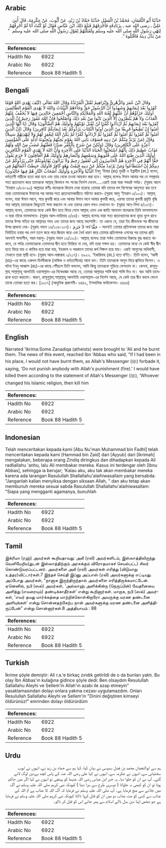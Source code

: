 ## Arabic


<div dir="rtl" lang="ar" style={{fontSize:'larger',backgroundColor:'#f8f9fa',padding:20}}>
حَدَّثَنَا أَبُو النُّعْمَانِ، مُحَمَّدُ بْنُ الْفَضْلِ حَدَّثَنَا حَمَّادُ بْنُ زَيْدٍ، عَنْ أَيُّوبَ، عَنْ عِكْرِمَةَ، قَالَ أُتِيَ عَلِيٌّ ـ رضى الله عنه ـ بِزَنَادِقَةٍ فَأَحْرَقَهُمْ فَبَلَغَ ذَلِكَ ابْنَ عَبَّاسٍ فَقَالَ لَوْ كُنْتُ أَنَا لَمْ أُحْرِقْهُمْ لِنَهْىِ رَسُولِ اللَّهِ صلى الله عليه وسلم وَلَقَتَلْتُهُمْ لِقَوْلِ رَسُولِ اللَّهِ صلى الله عليه وسلم ‏ "‏ مَنْ بَدَّلَ دِينَهُ فَاقْتُلُوهُ ‏"‏‏.‏
</div>
<div style={{backgroundColor:'#f8f9fa',padding:20, marginBottom: 10}}><table> <thead> <tr> <th>References:</th> <th></th> </tr> </thead> <tbody><tr><td>Hadith No</td><td>6922</td></tr><tr><td>Arabic No</td><td>6922</td></tr><tr><td>Reference</td><td>Book 88 Hadith 5</td></tr></tbody></table></div>

## Bengali


<div dir="ltr" lang="bn" style={{fontSize:'larger',backgroundColor:'#f8f9fa',padding:20}}>
وَقَالَ ابْنُ عُمَرَ وَالزُّهْرِيُّ وَإِبْرَاهِيمُ تُقْتَلُ الْمُرْتَدَّةُ وَقَالَ اللهُ تَعَالَى (كَيْفَ يَهْدِي اللهُ قَوْمًا كَفَرُوا بَعْدَ إِيمَانِهِمْ وَشَهِدُوا أَنَّ الرَّسُولَ حَقٌّ وَجَآءَهُمْ الْبَيِّنَاتُ وَاللهُ لاَ يَهْدِي الْقَوْمَ الظَّالِمِينَ أُولٰئِكَ جَزَاؤُهُمْ أَنَّ عَلَيْهِمْ لَعْنَةَ اللهِ وَالْمَلآئِكَةِ وَالنَّاسِ أَجْمَعِينَ خَالِدِينَ فِيهَا لاَ يُخَفَّفُ عَنْهُمْ الْعَذَابُ وَلاَ هُمْ يُنْظَرُونَ إِلاَّ الَّذِينَ تَابُوا مِنْ بَعْدِ ذٰلِكَ وَأَصْلَحُوا فَإِنَّ اللهَ غَفُورٌ رَحِيمٌ إِنَّ الَّذِينَ كَفَرُوا بَعْدَ إِيمَانِهِمْ ثُمَّ ازْدَادُوا كُفْرًا لَنْ تُقْبَلَ تَوْبَتُهُمْ وَأُولٰئِكَ هُمْ الضَّالُّونَ) وَقَالَ (يَا أَيُّهَا الَّذِينَ اٰمَنُوا إِنْ تُطِيعُوا فَرِيقًا مِنْ الَّذِينَ أُوتُوا الْكِتَابَ يَرُدُّوكُمْ بَعْدَ إِيمَانِكُمْ كَافِرِينَ) وَقَالَ (إِنَّ الَّذِينَ اٰمَنُوا ثُمَّ كَفَرُوا ثُمَّ اٰمَنُوا ثُمَّ كَفَرُوا ثُمَّ ازْدَادُوا كُفْرًا لَمْ يَكُنْ اللهُ لِيَغْفِرَ لَهُمْ وَلاَ لِيَهْدِيَهُمْ سَبِيلاً) وَقَالَ (مَنْ يَرْتَدَّ مِنْكُمْ عَنْ دِينِهِ فَسَوْفَ يَأْتِي اللهُ بِقَوْمٍ يُحِبُّهُمْ وَيُحِبُّونَهُ أَذِلَّةٍ عَلَى الْمُؤْمِنِينَ أَعِزَّةٍ عَلَى الْكَافِرِينَ) وَقَالَ (وَلَكِنْ مَنْ شَرَحَ بِالْكُفْرِ صَدْرًا فَعَلَيْهِمْ غَضَبٌ مِنْ اللهِ وَلَهُمْ عَذَابٌ عَظِيمٌ ذَلِكَ بِأَنَّهُمْ اسْتَحَبُّوا الْحَيَاةَ الدُّنْيَا عَلَى الْاٰخِرَةِ وَأَنَّ اللهَ لاَ يَهْدِي الْقَوْمَ الْكَافِرِينَ أُولٰئِكَ الَّذِينَ طَبَعَ اللهُ عَلٰى قُلُوبِهِمْ وَسَمْعِهِمْ وَأَبْصَارِهِمْ وَأُولٰئِكَ هُمْ الْغَافِلُونَ لاَ جَرَمَ يَقُولُ حَقًّا أَنَّهُمْ فِي الْاٰخِرَةِ هُمْ الْخَاسِرُونَ إِلٰى لَغَفُورٌ رَحِيمٌ وَلاَ يَزَالُونَ يُقَاتِلُونَكُمْ حَتّٰى يَرُدُّوكُمْ عَنْ دِينِكُمْ إِنْ اسْتَطَاعُوا وَمَنْ يَرْتَدِدْ مِنْكُمْ عَنْ دِينِهِ فَيَمُتْ وَهُوَ كَافِرٌ فَأُولٰئِكَ حَبِطَتْ أَعْمَالُهُمْ فِي الدُّنْيَا وَالْاٰخِرَةِ وَأُولٰئِكَ أَصْحَابُ النَّارِ هُمْ فِيهَا خَالِدُونَ) ইবনু ‘উমার (রাঃ) যুহরী ও ইব্রাহীম (রহ.) বলেন, ধর্মত্যাগী নারীকে হত্যা করা হবে এবং তার থেকে তওবা আহবান করা হবে। আল্লাহ্ বলেনঃ ঈমান আনার পর যে সম্প্রদায় সত্য প্রত্যাখ্যান করে তাদেরকে আল্লাহ্ কিভাবে সৎ পথের নির্দেশ দেবেন.....এরাই তারা যারা পথভ্রষ্ট পর্যন্ত। (সূরাহ আলে ‘ইমরান ৩/৮৬-৯০) আল্লাহর বাণীঃ যাদেরকে কিতাব দেয়া হয়েছে তোমরা যদি তাদের দল বিশেষের আনুগত্য কর তবে তারা তোমাদেরকে ঈমানের পর আবার সত্য প্রত্যাখ্যানকারীতে পরিণত করবে- (সূরাহ আলু ‘ইমরান ৩/১০০)। আল্লাহ্ বলেন, যারা ঈমান আনে, পরে কুফরী করে এবং আবার ঈমান অনে আবার কুফরী করে, এরপর তাদের কুফরী প্রবৃত্তি বৃদ্ধি পায় আল্লাহ্ তাদেরকে কিছুতেই ক্ষমা করবেন না এবং তাদের কোন পথও দেখাবেন না- (সূরাহ আন্-নিসা ৪/১৩৭)। আল্লাহ্ বলেন, তোমাদের মধ্যে কেউ দ্বীন হতে ফিরে গেলে আল্লাহ্ এমন এক জাতি আনবেন যাদেরকে তিনি ভালবাসবেন ও যারা তাঁকে ভালবাসবে- (সূরাহ আল-মায়িদাহ ৫/৫৪)। আল্লাহ্ বলেনঃ যারা সত্য প্রত্যাখ্যানের জন্য হৃদয় খুলে রাখে তাদের উপর পতিত হয় আল্লাহর গযব এবং তাদের জন্য আছে মহাশাস্তি। তা এজন্য যে, তারা ইহ জীবনকে পর জীবনের উপর প্রাধান্য দেয়- (সূরাহ নাহল ১৬/১০৬-১০৭)। لاَ جَرَمَ অর্থ حَقًّا - অবশ্যই তোমার প্রতিপালক তাদের জন্য যারা নির্যাতিত হবার পর দেশ ত্যাগ করে পরে জিহাদ করে এবং ধৈর্য ধারণ করে তোমার প্রতিপালক এসবের পর তাদের প্রতি অবশ্যই ক্ষমাশীল, পরম দয়ালু- (সূরাহ নাহল ১৬/১১০)। আল্লাহ্ বলেনঃ তারা সর্বদা তোমাদের বিরুদ্ধে যুদ্ধ করতে থাকবে, যে পর্যন্ত তোমাদেরকে তোমাদের দ্বীন হতে ফিরিয়ে না দেয়, যদি তারা সক্ষম হয়। তোমাদের মধ্যে যে কেউ স্বীয় দ্বীন হতে ফিরে যায় ও কাফির হয়ে মারা যায়, ইহকাল ও পরকালে তাদের কর্ম নিষ্ফল হয়ে যায়। এরাই আগুনের অধিবাসী, সেখানে তারা স্থায়ী হবে- (সূরাহ আল-বাক্বারাহ ২/২১৭)। ৬৯২২. ‘ইকরিমাহ (রহ.) হতে বর্ণিত। তিনি বলেন, ‘আলী (রাঃ)-এর কাছে একদল যিনদীককে (নাস্তিক ও ধর্মত্যাগীকে) আনা হল। তিনি তাদেরকে আগুন দিয়ে জ্বালিয়ে দিলেন। এ ঘটনা ইবনু আব্বাস (রাঃ)-এর কাছে পৌঁছলে তিনি বললেন, আমি কিন্তু তাদেরকে পুড়িয়ে ফেলতাম না। কেননা, রাসূলুল্লাহ্ সাল্লাল্লাহু আলাইহি ওয়াসাল্লাম-এর নিষেধাজ্ঞা আছে যে, তোমরা আল্লাহর শাস্তি দ্বারা শাস্তি দিও না। বরং আমি তাদেরকে হত্যা করতাম। কারণ, রাসূলুল্লাহ্ সাল্লাল্লাহু আলাইহি ওয়াসাল্লাম-এর নির্দেশ আছে, যে কেউ তার দ্বীন বদলে ফেলে তাকে তোমরা হত্যা কর। [৩০১৭] (আধুনিক প্রকাশনী- ৬৪৪২, ইসলামিক ফাউন্ডেশন- ৬৪৫৪)
</div>
<div style={{backgroundColor:'#f8f9fa',padding:20, marginBottom: 10}}><table> <thead> <tr> <th>References:</th> <th></th> </tr> </thead> <tbody><tr><td>Hadith No</td><td>6922</td></tr><tr><td>Arabic No</td><td>6922</td></tr><tr><td>Reference</td><td>Book 88 Hadith 5</td></tr></tbody></table></div>

## English


<div dir="ltr" lang="en" style={{fontSize:'larger',backgroundColor:'#f8f9fa',padding:20}}>
Narrated 'Ikrima:Some Zanadiqa (atheists) were brought to 'Ali and he burnt them. The news of this event, reached Ibn 'Abbas who said, "If I had been in his place, I would not have burnt them, as Allah's Messenger (ﷺ) forbade it, saying, 'Do not punish anybody with Allah's punishment (fire).' I would have killed them according to the statement of Allah's Messenger (ﷺ), 'Whoever changed his Islamic religion, then kill him
</div>
<div style={{backgroundColor:'#f8f9fa',padding:20, marginBottom: 10}}><table> <thead> <tr> <th>References:</th> <th></th> </tr> </thead> <tbody><tr><td>Hadith No</td><td>6922</td></tr><tr><td>Arabic No</td><td>6922</td></tr><tr><td>Reference</td><td>Book 88 Hadith 5</td></tr></tbody></table></div>

## Indonesian


<div dir="ltr" lang="id" style={{fontSize:'larger',backgroundColor:'#f8f9fa',padding:20}}>
Telah menceritakan kepada kami [Abu Nu'man Muhammad bin Fadhl] telah menceritakan kepada kami [Hammad bin Zaid] dari [Ayyub] dari [Ikrimah] mengatakan, beberapa orang Zindiq diringkus dan dihadapkan kepada Ali radliallahu 'anhu, lalu Ali membakar mereka. Kasus ini terdengar oleh [Ibnu Abbas], sehingga ia berujar; 'Kalau aku, aku tak akan membakar mereka karena ada larangan Rasulullah Shallallahu'alaihiwasallam yang bersabda: "Janganlah kalian menyiksa dengan siksaan Allah, " dan aku tetap akan membunuh mereka sesuai sabda Rasulullah Shallallahu'alaihiwasallam: "Siapa yang mengganti agamanya, bunuhlah
</div>
<div style={{backgroundColor:'#f8f9fa',padding:20, marginBottom: 10}}><table> <thead> <tr> <th>References:</th> <th></th> </tr> </thead> <tbody><tr><td>Hadith No</td><td>6922</td></tr><tr><td>Arabic No</td><td>6922</td></tr><tr><td>Reference</td><td>Book 88 Hadith 5</td></tr></tbody></table></div>

## Tamil


<div dir="ltr" lang="ta" style={{fontSize:'larger',backgroundColor:'#f8f9fa',padding:20}}>
இக்ரிமா (ரஹ்) அவர்கள் கூறியதாவது: அலீ (ரலி) அவர்களிடம், இஸ்லாத்திலிருந்து வெளியேறிய(துடன் இஸ்லாத்திற்கும் அரசுக்கும் விரோதமாகச் செயல்பட்ட) சிலர் கொண்டுவரப்பட்டனர். அவர்களை அலீ (ரலி) அவர்கள் எரித்து (விடுமாறு உத்தர)விட்டார்கள்.7 இந்தச் செய்தி இப்னு அப்பாஸ் (ரலி) அவர்களுக்கு எட்டியது. அப்போது அவர்கள், “நானாக இருந்திருந்தால் அவர்களை எரித்திருக்கமாட்டேன். ஏனெனில், நபி (ஸல்) அவர்கள், ‘அல்லாஹ் அளிக்கின்ற (நெருப்பின்) வேதனையை அளித்து (எவரையும்) தண்டிக்காதீர்கள்’ என்று கூறினார்கள். மாறாக, நபி (ஸல்) அவர்கள், ‘எவர் தமது மார்க்கத்தை மாற்றிக்கொள்கிறாரோ அவருக்கு மரண தண்டனை அளியுங்கள்’ என்று சொன்னதற்கேற்ப நான் அவர்களுக்கு மரண தண்டனை அளித்திருப்பேன்” என்று சொன்னார்கள்.8 அத்தியாயம் : 88
</div>
<div style={{backgroundColor:'#f8f9fa',padding:20, marginBottom: 10}}><table> <thead> <tr> <th>References:</th> <th></th> </tr> </thead> <tbody><tr><td>Hadith No</td><td>6922</td></tr><tr><td>Arabic No</td><td>6922</td></tr><tr><td>Reference</td><td>Book 88 Hadith 5</td></tr></tbody></table></div>

## Turkish


<div dir="ltr" lang="tr" style={{fontSize:'larger',backgroundColor:'#f8f9fa',padding:20}}>
İkrime şöyle demiştir: Ali r.a.'e birkaç zındık getirildi de o da bunları yaktı. Bu olay İbn Abbas'ın kulağına gidince şöyle dedi: Ben olsaydım Resulullah Sallallahu Aleyhi ve Sellem'in AIlah'ın azabı ile azap etmeyin" yasaklamasından dolayı onlara yakma cezası uygulamazdım. Onları Resulullah Sallallahu Aleyhi ve Sellem'in "Dinini değiştiren kimseyi öldürünüz!" emrinden dolayı öldürürdüm
</div>
<div style={{backgroundColor:'#f8f9fa',padding:20, marginBottom: 10}}><table> <thead> <tr> <th>References:</th> <th></th> </tr> </thead> <tbody><tr><td>Hadith No</td><td>6922</td></tr><tr><td>Arabic No</td><td>6922</td></tr><tr><td>Reference</td><td>Book 88 Hadith 5</td></tr></tbody></table></div>

## Urdu


<div dir="rtl" lang="ur" style={{fontSize:'larger',backgroundColor:'#f8f9fa',padding:20}}>
ہم سے ابوالنعمان محمد بن فضل سدوسی نے بیان کیا، کہا ہم سے حماد بن زید نے، انہوں نے ایوب سختیانی سے، انہوں نے عکرمہ سے، انہوں نے کہا علی رضی اللہ عنہ کے پاس کچھ بےدین لوگ لائے گئے۔ آپ نے ان کو جلوا دیا۔ یہ خبر ابن عباس رضی اللہ عنہما کو پہنچی تو انہوں نے کہا اگر میں حاکم ہوتا تو ان کو کبھی نہ جلواتا ( دوسری طرح سے سزا دیتا ) کیونکہ نبی کریم صلی اللہ علیہ وسلم نے آگ میں جلانے سے منع فرمایا ہے۔ آپ صلی اللہ علیہ وسلم نے فرمایا کہ آگ اللہ کا عذاب ہے تم اللہ کے عذاب سے کسی کو مت عذاب دو میں ان کو قتل کروا ڈالتا کیونکہ نبی کریم صلی اللہ علیہ وسلم نے فرمایا ہے جو شخص اپنا دین بدل ڈالے اسلام سے پھر جائے اس کو قتل کر ڈالو۔
</div>
<div style={{backgroundColor:'#f8f9fa',padding:20, marginBottom: 10}}><table> <thead> <tr> <th>References:</th> <th></th> </tr> </thead> <tbody><tr><td>Hadith No</td><td>6922</td></tr><tr><td>Arabic No</td><td>6922</td></tr><tr><td>Reference</td><td>Book 88 Hadith 5</td></tr></tbody></table></div>